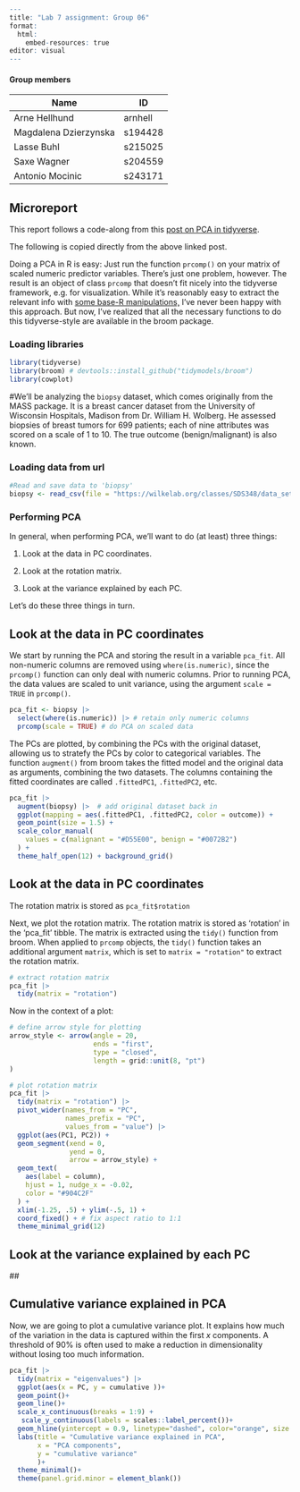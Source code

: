```r
---
title: "Lab 7 assignment: Group 06"
format: 
  html:
    embed-resources: true
editor: visual
---
```

#### Group members

| Name                  | ID      |
|-----------------------|---------|
| Arne Hellhund         | arnhell |
| Magdalena Dzierzynska | s194428 |
| Lasse Buhl            | s215025 |
| Saxe Wagner           | s204559 |
| Antonio Mocinic       | s243171 |

## Microreport

This report follows a code-along from this [post on PCA in tidyverse](https://clauswilke.com/blog/2020/09/07/pca-tidyverse-style/).

The following is copied directly from the above linked post.

Doing a PCA in R is easy: Just run the function `prcomp()` on your matrix of scaled numeric predictor variables. There’s just one problem, however. The result is an object of class `prcomp` that doesn’t fit nicely into the tidyverse framework, e.g. for visualization. While it’s reasonably easy to extract the relevant info with [some base-R manipulations,](https://wilkelab.org/classes/SDS348/2020_spring/worksheets/class9_solutions.html) I’ve never been happy with this approach. But now, I’ve realized that all the necessary functions to do this tidyverse-style are available in the broom package.

### Loading libraries

```r
library(tidyverse)
library(broom) # devtools::install_github("tidymodels/broom")
library(cowplot)
```

#We’ll be analyzing the `biopsy` dataset, which comes originally from the MASS package. It is a breast cancer dataset from the University of Wisconsin Hospitals, Madison from Dr. William H. Wolberg. He assessed biopsies of breast tumors for 699 patients; each of nine attributes was scored on a scale of 1 to 10. The true outcome (benign/malignant) is also known.

### Loading data from url

```r
#Read and save data to 'biopsy'
biopsy <- read_csv(file = "https://wilkelab.org/classes/SDS348/data_sets/biopsy.csv")
```

### Performing PCA

In general, when performing PCA, we’ll want to do (at least) three things:

1.  Look at the data in PC coordinates.

2.  Look at the rotation matrix.

3.  Look at the variance explained by each PC.

Let’s do these three things in turn.

## Look at the data in PC coordinates

We start by running the PCA and storing the result in a variable `pca_fit`. All non-numeric columns are removed using `where(is.numeric)`, since the `prcomp()` function can only deal with numeric columns. Prior to running PCA, the data values are scaled to unit variance, using the argument `scale = TRUE` in `prcomp()`.

```r
pca_fit <- biopsy |> 
  select(where(is.numeric)) |> # retain only numeric columns
  prcomp(scale = TRUE) # do PCA on scaled data
```

The PCs are plotted, by combining the PCs with the original dataset, allowing us to stratefy the PCs by color to categorical variables. The function `augment()` from broom takes the fitted model and the original data as arguments, combining the two datasets. The columns containing the fitted coordinates are called `.fittedPC1`, `.fittedPC2`, etc.

```r
pca_fit |> 
  augment(biopsy) |>  # add original dataset back in
  ggplot(mapping = aes(.fittedPC1, .fittedPC2, color = outcome)) + 
  geom_point(size = 1.5) +
  scale_color_manual(
    values = c(malignant = "#D55E00", benign = "#0072B2")
  ) +
  theme_half_open(12) + background_grid()
```

## Look at the data in PC coordinates

The rotation matrix is stored as `pca_fit$rotation`

Next, we plot the rotation matrix. The rotation matrix is stored as 'rotation' in the 'pca_fit' tibble. The matrix is extracted using the `tidy()` function from broom. When applied to `prcomp` objects, the `tidy()` function takes an additional argument `matrix`, which is set to `matrix = "rotation"` to extract the rotation matrix.

```r
# extract rotation matrix
pca_fit |> 
  tidy(matrix = "rotation")
```

Now in the context of a plot:

```r
# define arrow style for plotting
arrow_style <- arrow(angle = 20,
                     ends = "first",
                     type = "closed",
                     length = grid::unit(8, "pt")
)

# plot rotation matrix
pca_fit |> 
  tidy(matrix = "rotation") |> 
  pivot_wider(names_from = "PC",
              names_prefix = "PC",
              values_from = "value") |> 
  ggplot(aes(PC1, PC2)) +
  geom_segment(xend = 0,
               yend = 0,
               arrow = arrow_style) +
  geom_text(
    aes(label = column),
    hjust = 1, nudge_x = -0.02, 
    color = "#904C2F"
  ) +
  xlim(-1.25, .5) + ylim(-.5, 1) +
  coord_fixed() + # fix aspect ratio to 1:1
  theme_minimal_grid(12)

```

##  Look at the variance explained by each PC

\##

## Cumulative variance explained in PCA

Now, we are going to plot a cumulative variance plot. It explains how much of the variation in the data is captured within the first *x* components. A threshold of 90% is often used to make a reduction in dimensionality without losing too much information. 

```r
pca_fit |>
  tidy(matrix = "eigenvalues") |> 
  ggplot(aes(x = PC, y = cumulative ))+
  geom_point()+
  geom_line()+
  scale_x_continuous(breaks = 1:9) +
   scale_y_continuous(labels = scales::label_percent())+
  geom_hline(yintercept = 0.9, linetype="dashed", color="orange", size = 1)+
  labs(title = "Cumulative variance explained in PCA",
       x = "PCA components",
       y = "cumulative variance"
       )+
  theme_minimal()+
  theme(panel.grid.minor = element_blank())
  
 
```
